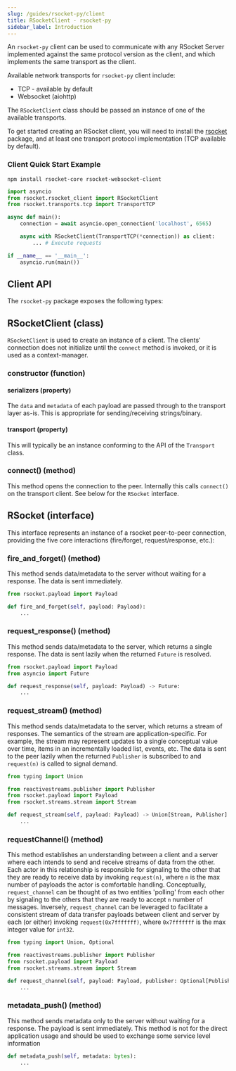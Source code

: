 ```yaml
---
slug: /guides/rsocket-py/client
title: RSocketClient - rsocket-py
sidebar_label: Introduction
---
```


An `rsocket-py` client can be used to communicate with any RSocket Server implemented against the same protocol version as the client,
and which implements the same transport as the client.

Available network transports for `rsocket-py` client include:

- TCP - available by default
- Websocket (aiohttp)

The `RSocketClient` class should be passed an instance of one of the available transports.

To get started creating an RSocket client, you will need to install the [rsocket](https://pypi.org/project/rsocket/) package,
and at least one transport protocol implementation (TCP available by default).

### Client Quick Start Example

```
npm install rsocket-core rsocket-websocket-client
```

```py
import asyncio
from rsocket.rsocket_client import RSocketClient
from rsocket.transports.tcp import TransportTCP

async def main():
    connection = await asyncio.open_connection('localhost', 6565)

    async with RSocketClient(TransportTCP(*connection)) as client:
        ... # Execute requests

if __name__ == '__main__':
    asyncio.run(main())
```

## Client API

The `rsocket-py` package exposes the following types:

## RSocketClient (class)

`RSocketClient` is used to create an instance of a client. The clients' connection does not initialize until
the `connect` method is invoked, or it is used as a context-manager.

### constructor (function)


#### serializers (property)

The `data` and `metadata` of each payload are passed through to the
transport layer as-is. This is appropriate for sending/receiving strings/binary.


#### transport (property)

This will typically be an instance conforming to the API of the `Transport` class.


### connect() (method)

This method opens the connection to the peer. Internally this calls `connect()` on the
transport client. See below for the `RSocket` interface.

## RSocket (interface)

This interface represents an instance of a rsocket peer-to-peer connection, providing the five
core interactions (fire/forget, request/response, etc.):

### fire_and_forget() (method)

This method sends data/metadata to the server without waiting for a response. The data is
sent immediately.

```py
from rsocket.payload import Payload

def fire_and_forget(self, payload: Payload):
    ...
```

### request_response() (method)

This method sends data/metadata to the server, which returns a single response. The data is
sent lazily when the returned `Future` is resolved.

```py
from rsocket.payload import Payload
from asyncio import Future

def request_response(self, payload: Payload) -> Future:
    ...
```

### request_stream() (method)

This method sends data/metadata to the server, which returns a stream of responses. The semantics
of the stream are application-specific. For example, the stream may represent
updates to a single conceptual value over time, items in an incrementally loaded
list, events, etc. The data is sent to the peer lazily when the returned
`Publisher` is subscribed to and `request(n)` is called to signal demand.

```py
from typing import Union

from reactivestreams.publisher import Publisher
from rsocket.payload import Payload
from rsocket.streams.stream import Stream

def request_stream(self, payload: Payload) -> Union[Stream, Publisher]:
    ...
```

### requestChannel() (method)

This method establishes an understanding between a client and a server where each intends to send and receive streams
of data from the other. Each actor in this relationship is responsible for signaling to the other that they are ready
to receive data by invoking `request(n)`, where `n` is the max number of payloads the actor is comfortable handling.
Conceptually, `request_channel` can be thought of as two entities 'polling' from each other by signaling to the others
that they are ready to accept `n` number of messages. Inversely, `request_channel` can be leveraged to facilitate
a consistent stream of data transfer payloads between client and server by each (or either)
invoking `request(0x7fffffff)`, where `0x7fffffff` is the max integer value for `int32`.

```py
from typing import Union, Optional

from reactivestreams.publisher import Publisher
from rsocket.payload import Payload
from rsocket.streams.stream import Stream

def request_channel(self, payload: Payload, publisher: Optional[Publisher] = None) -> Union[Stream, Publisher]:
    ...
```

### metadata_push() (method)

This method sends metadata only to the server without waiting for a response. The payload is
sent immediately. This method is not for the direct application usage and should be used to exchange some service level information

```python
def metadata_push(self, metadata: bytes):
    ...
```
